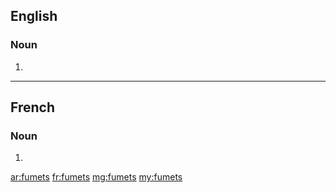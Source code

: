 ==English==

===Noun===
{{head|en|plural}}

# {{plural of|fumet|lang=en}}

----

==French==

===Noun===
{{head|fr|plural|g=m-p}}

# {{plural of|fumet|lang=fr}}

[[ar:fumets]]
[[fr:fumets]]
[[mg:fumets]]
[[my:fumets]]